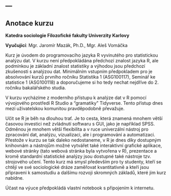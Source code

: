 ---
---

## Anotace kurzu

**Katedra sociologie Filozofické fakulty Univerzity Karlovy**

**Vyučující**: Mgr. Jaromír Mazák, Ph.D., Mgr. Aleš Vomáčka

Kurz je úvodem do programovacího jazyka R vyvinutého pro statistickou analýzu dat. V kurzu není předpokládána předchozí znalost jazyka R, ale podmínkou je základní znalost statistiky a výhodou jsou předchozí zkušenosti s analýzou dat. Minimálním vstupním předpokladem pro je absolvování kurzů prvního ročníku Statistika 1 (ASG100117), Seminář ke statistice 1 (ASG100118) a doporučujeme si ho tedy nechat nejdříve do 2. ročníku bakalářského studia.

V kurzu vycházíme z moderního přístupu k analýze dat v R pomocí vývojového prostředí R Studio a "gramatiky" Tidyverse. Tento přístup dnes mezi uživatelskou komunitou pravděpodobně převažuje.

Učit se R je běh na dlouhou trať. Je to cesta, která znamená mnohem větší časovou investici než zvládnutí softwaru s GUI, jako je například SPSS. Odměnou je mnohem větší flexibilita a v ruce univerzální nástroj pro zpracování dat, analýzu, vizualizaci, ale i programování a automatizaci. Přestože v kurzu se tak daleko nedostaneme, v R je dnes díky dostupným knihovnám a nástrojům možné vytvářet také interaktivní grafické aplikace, webové stránky (tato webová stránka byla vytvořena v R), prezentace a kromě standardní statistické analýzy jsou dostupné také nástroje tzv. strojového učení. Tento kurz má smysl především pro ty studenty, kteří se chtějí ve své sociologické dráze zaměřovat kvantitativně a kteří jsou připraveni k samostudiu a dalšímu rozvoji skromných základů, které jim kurz nabídne.

Účast na výuce předpokládá vlastní notebook s připojením k internetu. 